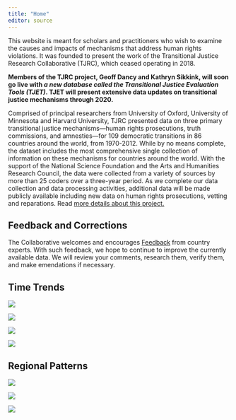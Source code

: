 ```yaml
---
title: "Home"
editor: source
---
```


<!-- [transitionaljusticedata.com](https://www.transitionaljusticedata.com)  -->

This website is meant for scholars and practitioners who wish to examine the causes and impacts of mechanisms that address human rights violations. It was founded to present the work of the Transitional Justice Research Collaborative (TJRC), which ceased operating in 2018.

::: callout-important
**Members of the TJRC project, Geoff Dancy and Kathryn Sikkink, will soon go live with *a new database called the Transitional Justice Evaluation Tools (TJET)*. TJET will present extensive data updates on transitional justice mechanisms through 2020.**
:::

Comprised of principal researchers from University of Oxford, University of Minnesota and Harvard University, TJRC presented data on three primary transitional justice mechanisms---human rights prosecutions, truth commissions, and amnesties---for 109 democratic transitions in 86 countries around the world, from 1970-2012. While by no means complete, the dataset includes the most comprehensive single collection of information on these mechanisms for countries around the world. With the support of the National Science Foundation and the Arts and Humanities Research Council, the data were collected from a variety of sources by more than 25 coders over a three-year period. As we complete our data collection and data processing activities, additional data will be made publicly available including new data on human rights prosecutions, vetting and reparations. Read [more details about this project.](about.html)

## Feedback and Corrections

The Collaborative welcomes and encourages [Feedback](feedback.html) from country experts. With such feedback, we hope to continue to improve the currently available data. We will review your comments, research them, verify them, and make emendations if necessary.

## Time Trends

![](images/dcp_guilt.jpg)

![](images/int_pros.jpg)

![](images/am_chal.jpg)

![](images/tc_strength.jpg)

## Regional Patterns

![](images/dcp2_pie.jpg)

![](images/am2_pie.jpg)

![](images/tc2_pie.jpg)
